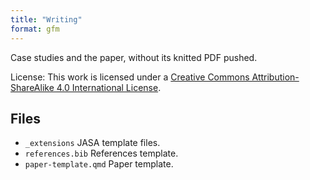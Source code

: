 ```yaml
---
title: "Writing"
format: gfm
---
```


Case studies and the paper, without its knitted PDF pushed.

License: This work is licensed under a [Creative Commons Attribution-ShareAlike 4.0 International License](https://creativecommons.org/licenses/by-sa/4.0/).

## Files

- `_extensions` JASA template files.
- `references.bib` References template.
- `paper-template.qmd` Paper template.
